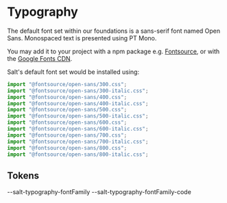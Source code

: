 
<Meta title="Theme/Foundations/Typography" />

# Typography

The default font set within our foundations is a sans-serif font named Open Sans. Monospaced text is presented using PT Mono.

You may add it to your project with a npm package e.g. [Fontsource](https://fontsource.org/), or with the [Google Fonts CDN](https://fonts.google.com/).

Salt's default font set would be installed using:

```js
import "@fontsource/open-sans/300.css";
import "@fontsource/open-sans/300-italic.css";
import "@fontsource/open-sans/400.css";
import "@fontsource/open-sans/400-italic.css";
import "@fontsource/open-sans/500.css";
import "@fontsource/open-sans/500-italic.css";
import "@fontsource/open-sans/600.css";
import "@fontsource/open-sans/600-italic.css";
import "@fontsource/open-sans/700.css";
import "@fontsource/open-sans/700-italic.css";
import "@fontsource/open-sans/800.css";
import "@fontsource/open-sans/800-italic.css";
```

## Tokens

<StackLayout gap={1}>
  <DocGrid textExample={true}>
    <TextBlock
      lineHeight="--salt-text-lineHeight"
      fontFamily="--salt-typography-fontFamily"
    />
    <BlankBlockCode>--salt-typography-fontFamily</BlankBlockCode>
  </DocGrid>
  <DocGrid textExample={true}>
    <TextBlock
      lineHeight="--salt-text-lineHeight"
      fontFamily="--salt-typography-fontFamily-code"
    />
    <BlankBlockCode>--salt-typography-fontFamily-code</BlankBlockCode>
  </DocGrid>
  <DocGrid>
    <FontWeightBlock fontWeight="--salt-typography-fontWeight-light" />
    <FontWeightBlock fontWeight="--salt-typography-fontWeight-regular" />
    <FontWeightBlock fontWeight="--salt-typography-fontWeight-medium" />
    <FontWeightBlock fontWeight="--salt-typography-fontWeight-semiBold" />
    <FontWeightBlock fontWeight="--salt-typography-fontWeight-bold" />
    <FontWeightBlock fontWeight="--salt-typography-fontWeight-extraBold" />
  </DocGrid>
</StackLayout>
